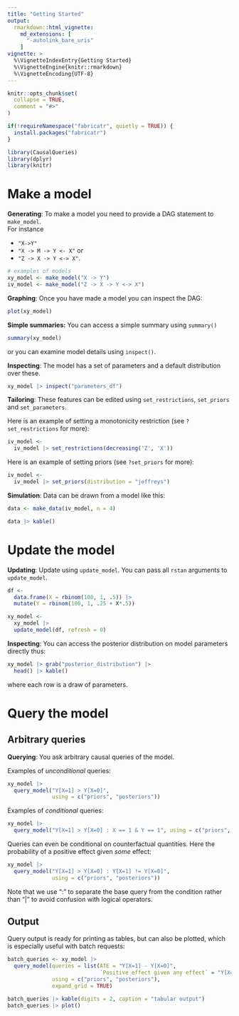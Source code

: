 ```yaml
---
title: "Getting Started"
output: 
  rmarkdown::html_vignette:
    md_extensions: [ 
      "-autolink_bare_uris" 
    ]
vignette: >
  %\VignetteIndexEntry{Getting Started}
  %\VignetteEngine{knitr::rmarkdown}
  %\VignetteEncoding{UTF-8}
---
```


```r
knitr::opts_chunk$set(
  collapse = TRUE,
  comment = "#>"
)

```

```r
if(!requireNamespace("fabricatr", quietly = TRUE)) {
  install.packages("fabricatr")
}

library(CausalQueries)
library(dplyr)
library(knitr)
```

# Make a model

**Generating**: To make a model you need to provide a DAG statement to `make_model`.  
For instance 

* `"X->Y"`
*  `"X -> M -> Y <- X"` or  
* `"Z -> X -> Y <-> X"`. 

```r
# examples of models
xy_model <- make_model("X -> Y")
iv_model <- make_model("Z -> X -> Y <-> X")

```

**Graphing**: Once you have made a model you can inspect the DAG:

```r
plot(xy_model)
```

**Simple summaries:** You can access a simple summary using `summary()`


```r
summary(xy_model)
```

or you can examine model details using `inspect()`.

**Inspecting**: The model has a set of parameters and a default distribution over these.


```r
xy_model |> inspect("parameters_df") 
```

**Tailoring**: These features can be edited using `set_restrictions`, `set_priors` and `set_parameters`.

Here is an example of setting a monotonicity restriction  (see `?set_restrictions` for more): 

```r
iv_model <- 
  iv_model |> set_restrictions(decreasing('Z', 'X'))
```

Here is an example of setting priors (see `?set_priors` for more): 

```r
iv_model <- 
  iv_model |> set_priors(distribution = "jeffreys")
```

**Simulation**: Data can be drawn from a model like this:

```r
data <- make_data(iv_model, n = 4) 

data |> kable()

```

# Update the model

**Updating**: Update using `update_model`. You can pass all `rstan` arguments to `update_model`.

```r
df <- 
  data.frame(X = rbinom(100, 1, .5)) |>
  mutate(Y = rbinom(100, 1, .25 + X*.5))

xy_model <- 
  xy_model |> 
  update_model(df, refresh = 0)
```

**Inspecting**: You can access the posterior distribution on model parameters directly thus:

```r

xy_model |> grab("posterior_distribution") |> 
  head() |> kable()

```

where each row is a draw of parameters.

# Query the model

## Arbitrary queries

**Querying**: You ask arbitrary causal queries of the model. 

Examples of *unconditional* queries:

```r
xy_model |> 
  query_model("Y[X=1] > Y[X=0]", 
              using = c("priors", "posteriors")) 

```

Examples of *conditional* queries:

```r
xy_model |> 
  query_model("Y[X=1] > Y[X=0] : X == 1 & Y == 1", using = c("priors", "posteriors")) 
```

Queries can even be conditional on counterfactual quantities. Here the probability of a positive effect given *some* effect:

```r
xy_model |> 
  query_model("Y[X=1] > Y[X=0] : Y[X=1] != Y[X=0]",
              using = c("priors", "posteriors")) 
```

Note that we use ":" to separate the base query from the condition rather than "|" to avoid confusion with logical operators. 

## Output

Query output is ready for printing as tables, but can also be plotted, which is especially useful with batch requests:


```r
batch_queries <- xy_model |> 
  query_model(queries = list(ATE = "Y[X=1] - Y[X=0]", 
                             `Positive effect given any effect` = "Y[X=1] > Y[X=0] : Y[X=1] != Y[X=0]"), 
              using = c("priors", "posteriors"), 
              expand_grid = TRUE) 

batch_queries |> kable(digits = 2, caption = "tabular output")
batch_queries |> plot() 
```

